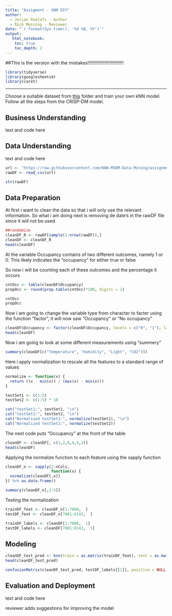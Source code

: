 ```yaml
---
title: "Assigment - kNN DIY"
author:
  - Jorian Roelofs - Author
  - Rick Messing - Reviewer
date: "`r format(Sys.time(), '%d %B, %Y')`"
output:
   html_notebook:
    toc: true
    toc_depth: 2
---
```

##This is the version with the mistakes!!!!!!!!!!!!!!!!!!!!!!!!!!!!

```r
library(tidyverse)
library(googlesheets4)
library(caret)
```

---

Choose a suitable dataset from [this](https://github.com/HAN-M3DM-Data-Mining/assignments/tree/master/datasets) folder and train  your own kNN model. Follow all the steps from the CRISP-DM model.




## Business Understanding
text and code here

## Data Understanding
text and code here

```r
url <- "https://raw.githubusercontent.com/HAN-M3DM-Data-Mining/assignments/master/datasets/KNN-occupancy.csv"
rawDF <- read_csv(url)
```
```r
str(rawDF)
```


## Data Preparation
At first i want to clean the data so that i will only use the relevant information. 
So what i am doing next is removing de date's in the rawDF file since it will not be used

```r
##randomize
cleanDF_R <- rawDF[sample(1:nrow(rawDF)),]
cleanDF <- cleanDF_R
head(cleanDF)
```
At the variable Occupancy contains of two different outcomes, namely 1 or 0. This likely indicates
the "occupancy" for either true or false

So now i will be counting each of these outcomes and the percentage it occurs

```r
cntOcc <- table(cleanDF$Occupancy)
propOcc <- round(prop.table(cntOcc)*100, digits = 1)

cntOcc
propOcc
```

Now i am going to change the variable type from character to facter using the function "factor",
it will now saw "Occupancy" or "No occupancy"

```r
cleanDF$Occupancy <- factor(cleanDF$Occupancy, levels = c("0", "1"), labels = c("No occupancy", "Occupancy")) %>% relevel("Occupancy")
head(cleanDF)
```
Now i am going to look at some different measurements using "summery"

```r
summary(cleanDF[c("Temperature", "Humidity", "Light", "CO2")])
```

Here i apply normalization to rescale all the features to a standard range of values

```r
normalize <- function(x) { 
  return ((x - min(x)) / (max(x) - min(x))) 
}

testSet1 <- c(1:5)
testSet2 <- c(1:5) * 10

cat("testSet1:", testSet1, "\n")
cat("testSet2:", testSet2, "\n")
cat("Normalized testSet1:", normalize(testSet1), "\n")
cat("Normalized testSet2:", normalize(testSet2))

```

The next code puts "Occupancy" at the front of the table
```r
cleanDF <- cleanDF[, c(1,2,6,4,5,3)]
head(cleanDF)
```
Applying the normalize function to each feature using the sapply function
```r
cleanDF_n <- sapply(2:nCols,
                    function(x) {
  normalize(cleanDF[,x])
}) %>% as.data.frame()

summary(cleanDF_n[,1:5])
```

Testing the normalization

```r
trainDF_feat <- cleanDF_n[1:7000,  ]
testDF_feat <- cleanDF_n[7001:8143,  ]

trainDF_labels <- cleanDF[1:7000,  1]
testDF_labels <- cleanDF[7001:8143,  1]
```

## Modeling

```r
cleanDF_test_pred <- knn(train = as.matrix(trainDF_feat), test = as.matrix(testDF_feat), cl = as.matrix(trainDF_labels), k = 21)
head(cleanDF_test_pred)
```

```r
confusionMatrix(cleanDF_test_pred, testDF_labels[[1]], positive = NULL, dnn = c("Prediction", "True"))
```

## Evaluation and Deployment
text and code here

reviewer adds suggestions for improving the model
